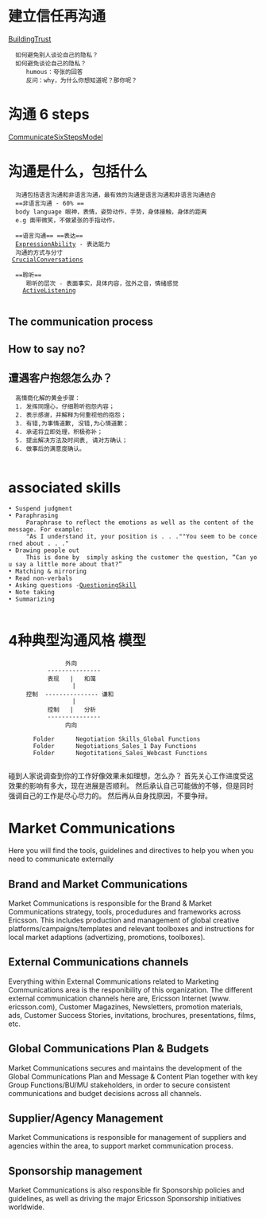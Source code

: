 =建立信任再沟通=
[[BuildingTrust]]
   如何避免别人谈论自己的隐私？
   如何避免谈论自己的隐私？
      humous：夸张的回答
      反问：why，为什么你想知道呢？那你呢？

=沟通 6 steps=
[[CommunicateSixStepsModel]]

   
=沟通是什么，包括什么=
   沟通包括语言沟通和非语言沟通，最有效的沟通是语言沟通和非语言沟通结合
   ==非语言沟通 - 60% ==
   body language 眼神，表情，姿势动作，手势，身体接触，身体的距离
   e.g 面带微笑，不做紧张的手指动作，
   
   ==语言沟通== ==表达==
   [[ExpressionAbility]] - 表达能力
   沟通的方式与分寸
  [[CrucialConversations]] 
   
   ==聆听==
      聆听的层次 - 表面事实，具体内容，弦外之音，情绪感觉
     [[ActiveListening]] 
   
==The communication process==

==How to say no?==
      
==遭遇客户抱怨怎么办？==
   高情商化解的黄金步骤：
   1. 发挥同理心，仔细聆听抱怨内容；
   2. 表示感谢，并解释为何重视他的抱怨；
   3. 有错,为事情道歉, 没错,为心情道歉；
   4. 承诺将立即处理，积极弥补；
   5. 提出解决方法及时间表, 请对方确认；
   6. 做事后的满意度确认。
      
=associated skills=
 • Suspend judgment
 • Paraphrasing 
      Paraphrase to reflect the emotions as well as the content of the message. For example:
      "As I understand it, your position is . . .""You seem to be concerned about . . ."
 • Drawing people out
      This is done by  simply asking the customer the question, “Can you say a little more about that?”
 • Matching & mirroring
 • Read non-verbals
 • Asking questions -[[QuestioningSkill]] 
 • Note taking
 • Summarizing
      
=4种典型沟通风格 模型=
                 外向
            ---------------
            表现   |   和蔼
                   |
      控制  --------------- 谦和
                   |   
            控制   |   分析
            ---------------
                 内向


   
		Folder 		Negotiation Skills_Global Functions
		Folder 		Negotiations_Sales_1 Day Functions
		Folder 		Negotitations_Sales_Webcast Functions
		


碰到人家说调查到你的工作好像效果未如理想，怎么办？
首先关心工作进度受这效果的影响有多大，现在进展是否顺利。
然后承认自己可能做的不够，但是同时强调自己的工作是尽心尽力的。
然后再从自身找原因，不要争辩。
      
      


=Market Communications =
Here you will find the tools, guidelines and directives to help you when you need to communicate externally
==Brand and Market Communications==
Market Communications is responsible for the Brand & Market Communications strategy, tools, procedudures and frameworks across Ericsson. This includes production and management of global creative platforms/campaigns/templates and relevant toolboxes and instructions for local market adaptions (advertizing, promotions, toolboxes).
 
==External Communications channels==

Everything within External Communications related to Marketing Communications area is the responibility of this organization. The different external communication channels here are, Ericsson Internet (www. ericsson.com), Customer Magazines, Newsletters, promotion materials, ads, Customer Success Stories, invitations, brochures, presentations, films, etc.

==Global Communications Plan & Budgets==
 
Market Communications secures and maintains the development of the Global Communications Plan and Message & Content Plan together with key Group Functions/BU/MU stakeholders, in order to secure consistent communications and budget decisions across all channels.
 
==Supplier/Agency Management==
Market Communications is responsible for management of suppliers and agencies within the area, to support market communication process.
 
==Sponsorship management==
Market Communications is also responsible fir Sponsorship policies and guidelines, as well as driving the major Ericsson Sponsorship initiatives worldwide.



